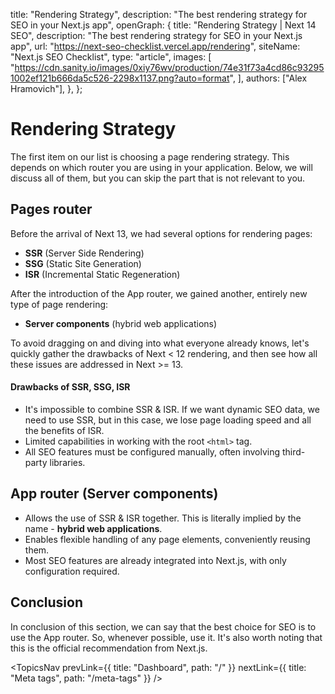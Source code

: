 
  title: "Rendering Strategy",
  description: "The best rendering strategy for SEO in your Next.js app",
  openGraph: {
    title: "Rendering Strategy | Next 14 SEO",
    description: "The best rendering strategy for SEO in your Next.js app",
    url: "https://next-seo-checklist.vercel.app/rendering",
    siteName: "Next.js SEO Checklist",
    type: "article",
    images: [
      "https://cdn.sanity.io/images/0xiy76wv/production/74e31f73a4cd86c932951002ef121b666da5c526-2298x1137.png?auto=format",
    ],
    authors: ["Alex Hramovich"],
  },
};

# Rendering Strategy

The first item on our list is choosing a page rendering strategy. This depends on which router you are using in your application.
Below, we will discuss all of them, but you can skip the part that is not relevant to you.

## Pages router

Before the arrival of Next 13, we had several options for rendering pages:

- **SSR** (Server Side Rendering)
- **SSG** (Static Site Generation)
- **ISR** (Incremental Static Regeneration)

After the introduction of the App router, we gained another, entirely new type of page rendering:

- **Server components** (hybrid web applications)

To avoid dragging on and diving into what everyone already knows, let's quickly gather the drawbacks of Next < 12 rendering,
and then see how all these issues are addressed in Next >= 13.

#### Drawbacks of SSR, SSG, ISR

- It's impossible to combine SSR & ISR. If we want dynamic SEO data, we need to use SSR,
  but in this case, we lose page loading speed and all the benefits of ISR.
- Limited capabilities in working with the root `<html>` tag.
- All SEO features must be configured manually, often involving third-party libraries.

## App router (Server components)

- Allows the use of SSR & ISR together. This is literally implied by the name - **hybrid web applications**.
- Enables flexible handling of any page elements, conveniently reusing them.
- Most SEO features are already integrated into Next.js, with only configuration required.

## Conclusion

In conclusion of this section, we can say that the best choice for SEO is to use the App router.
So, whenever possible, use it. It's also worth noting that this is the official recommendation from Next.js.

<TopicsNav
  prevLink={{ title: "Dashboard", path: "/" }}
  nextLink={{ title: "Meta tags", path: "/meta-tags" }}
/>
